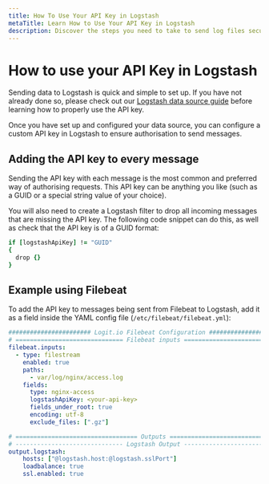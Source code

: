 ```yaml
---
title: How To Use Your API Key in Logstash
metaTitle: Learn How to Use Your API Key in Logstash
description: Discover the steps you need to take to send log files securely to Logstash using an API key in this helpful article from Logit.io
---
```


# How to use your API Key in Logstash

Sending data to Logstash is quick and simple to set up. If you 
have not already done so, please check out 
our [Logstash data source guide](/integrations/log-management/shippers/logstash) before 
learning how to properly use the API key.

Once you have set up and configured your data source, you can configure 
a custom API key in Logstash to ensure authorisation to send messages.

## Adding the API key to every message

Sending the API key with each message is the most common and preferred 
way of authorising requests. This API key can be anything you 
like (such as a GUID or a special string value of your choice).

You will also need to create a Logstash filter to drop all incoming 
messages that are missing the API key. The following code snippet 
can do this, as well as check that the API key is of a GUID format:

```ruby copy
if [logstashApiKey] != "GUID" 
{ 
  drop {} 
}
```

## Example using Filebeat

To add the API key to messages being sent from Filebeat to Logstash, add it as 
a field inside the YAML config file (`/etc/filebeat/filebeat.yml`):

```yml copy showLineNumbers /@logstash.host/ /@logstash.sslPort/
####################### Logit.io Filebeat Configuration ########################
# ============================== Filebeat inputs ==============================
filebeat.inputs:
  - type: filestream
    enabled: true
    paths:
      - var/log/nginx/access.log
    fields:
      type: nginx-access
      logstashApiKey: <your-api-key>
      fields_under_root: true
      encoding: utf-8
      exclude_files: [".gz"]

# ================================== Outputs ===================================
# ------------------------------ Logstash Output -------------------------------
output.logstash:
    hosts: ["@logstash.host:@logstash.sslPort"]
    loadbalance: true
    ssl.enabled: true      
```